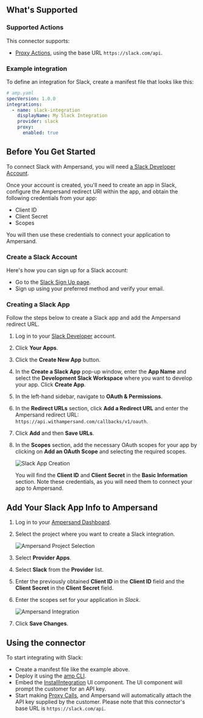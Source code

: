 ## What's Supported

### Supported Actions

This connector supports:
- [Proxy Actions](/proxy-actions), using the base URL `https://slack.com/api`.

### Example integration

To define an integration for Slack, create a manifest file that looks like this:

```YAML
# amp.yaml
specVersion: 1.0.0
integrations:
  - name: slack-integration
    displayName: My Slack Integration
    provider: slack
    proxy:
      enabled: true
```

## Before You Get Started

To connect Slack with Ampersand, you will need [a Slack Developer Account](https://api.slack.com/developer-program/join).

Once your account is created, you'll need to create an app in Slack, configure the Ampersand redirect URI within the app, and obtain the following credentials from your app:

- Client ID
- Client Secret
- Scopes

You will then use these credentials to connect your application to Ampersand.

### Create a Slack Account

Here's how you can sign up for a Slack account:

- Go to the [Slack Sign Up page](https://api.slack.com/developer-program/join).
- Sign up using your preferred method and verify your email.

### Creating a Slack App

Follow the steps below to create a Slack app and add the Ampersand redirect URL.

1. Log in to your [Slack Developer](https://slack.com/signin) account.

2. Click **Your Apps**.

3. Click the **Create New App** button.

4. In the **Create a Slack App** pop-up window, enter the **App Name** and select the **Development Slack Workspace** where you want to develop your app. Click **Create App**.

5. In the left-hand sidebar, navigate to **OAuth & Permissions**.

6. In the **Redirect URLs** section, click **Add a Redirect URL** and enter the Ampersand redirect URL: `https://api.withampersand.com/callbacks/v1/oauth`. 

7. Click **Add** and then **Save URLs**.

8. In the **Scopes** section, add the necessary OAuth scopes for your app by clicking on **Add an OAuth Scope** and selecting the required scopes.

   ![Slack App Creation](/images/provider-guides/23f128f-slack1.gif)

   You will find the **Client ID** and **Client Secret** in the **Basic Information** section. Note these credentials, as you will need them to connect your app to Ampersand.

## Add Your Slack App Info to Ampersand

1. Log in to your [Ampersand Dashboard](https://dashboard.withampersand.com).

2. Select the project where you want to create a Slack integration.

   ![Ampersand Project Selection](/images/provider-guides/31a6a12-Ampersand.png)

3. Select **Provider Apps**.

4. Select **Slack** from the **Provider** list.

5. Enter the previously obtained **Client ID** in the **Client ID** field and the **Client Secret** in the **Client Secret** field.

6. Enter the scopes set for your application in _Slack_.

   ![Ampersand Integration](/images/provider-guides/88f33d5-slack2.gif)

7. Click **Save Changes**.

## Using the connector

To start integrating with Slack:
- Create a manifest file like the example above.
- Deploy it using the [amp CLI](/cli/overview).
- Embed the [InstallIntegration](/embeddable-ui-components#install-integration) UI component. The UI component will prompt the customer for an API key.
- Start making [Proxy Calls](/proxy-actions), and Ampersand will automatically attach the API key supplied by the customer. Please note that this connector's base URL is `https://slack.com/api`.
